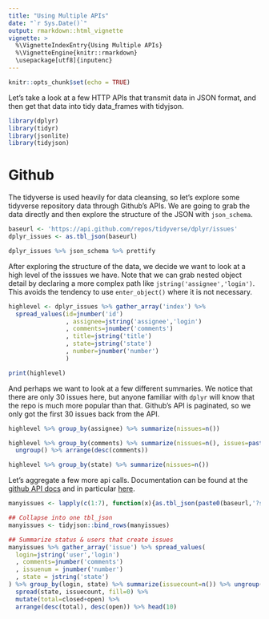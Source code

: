 ```yaml
---
title: "Using Multiple APIs"
date: "`r Sys.Date()`"
output: rmarkdown::html_vignette
vignette: >
  %\VignetteIndexEntry{Using Multiple APIs}
  %\VignetteEngine{knitr::rmarkdown}
  \usepackage[utf8]{inputenc}
---
```


```r
knitr::opts_chunk$set(echo = TRUE)
```

Let's take a look at a few HTTP APIs that transmit data in JSON format, and then get that data into tidy data_frames with tidyjson.

```r
library(dplyr)
library(tidyr)
library(jsonlite)
library(tidyjson)
```

# Github

The tidyverse is used heavily for data cleansing, so let's explore some tidyverse repository data through Github's APIs.  We are going to grab the data directly and then explore the structure of the JSON with `json_schema`.

```r
baseurl <- 'https://api.github.com/repos/tidyverse/dplyr/issues'
dplyr_issues <- as.tbl_json(baseurl)

dplyr_issues %>% json_schema %>% prettify
```

After exploring the structure of the data, we decide we want to look at a high level of the isssues we have.  Note that we can grab nested object detail by declaring a more complex path like `jstring('assignee','login')`.  This avoids the tendency to use `enter_object()` where it is not necessary.

```r

highlevel <- dplyr_issues %>% gather_array('index') %>% 
  spread_values(id=jnumber('id')
                , assignee=jstring('assignee','login')
                , comments=jnumber('comments')
                , title=jstring('title')
                , state=jstring('state')
                , number=jnumber('number')
                )

print(highlevel)

```

And perhaps we want to look at a few different summaries.  We notice that there are only 30 issues here, but anyone familiar with `dplyr` will know that the repo is much more popular than that.  Github's API is paginated, so we only got the first 30 issues back from the API.

```r

highlevel %>% group_by(assignee) %>% summarize(nissues=n())

highlevel %>% group_by(comments) %>% summarize(nissues=n(), issues=paste(number,collapse=',')) %>% 
  ungroup() %>% arrange(desc(comments))

highlevel %>% group_by(state) %>% summarize(nissues=n())

```

Let's aggregate a few more api calls.  Documentation can be found at the [github API docs](https://developer.github.com/guides/traversing-with-pagination/) and in particular [here](https://developer.github.com/v3/issues/#list-issues).

```r
manyissues <- lapply(c(1:7), function(x){as.tbl_json(paste0(baseurl,'?state=all&per_page=50&page=',x))})

## Collapse into one tbl_json
manyissues <- tidyjson::bind_rows(manyissues)

## Summarize status & users that create issues
manyissues %>% gather_array('issue') %>% spread_values(
  login=jstring('user','login')
  , comments=jnumber('comments')
  , issuenum = jnumber('number')
  , state = jstring('state')
) %>% group_by(login, state) %>% summarize(issuecount=n()) %>% ungroup() %>%
  spread(state, issuecount, fill=0) %>%
  mutate(total=closed+open) %>%
  arrange(desc(total), desc(open)) %>% head(10)
```

